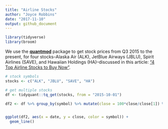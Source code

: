 ```yaml
---
title: "Airline Stocks"
author: "Joyce Robbins"
date: "2017-11-10"
output: github_document
---
```


```r

library(tidyverse)
library(broom)
```

We use the [**quantmod**](https://www.quantmod.com/) package to get stock prices from Q3 2015 to the present, for four stocks--Alaska Air (ALK), JetBlue Airways (JBLU), Spirit Airlines (SAVE), and Hawaiian Holdings (HA)--discussed in this article: ["4 Top Airline Stocks to Buy Now"](https://www.fool.com/investing/2017/11/08/4-top-airline-stocks-to-buy-now.aspx).

```r
# stock symbols 
stocks <- c("ALK", "JBLU", "SAVE", "HA")

# get multiple stocks
df <- tidyquant::tq_get(stocks, from = "2015-10-01")

df2 <- df %>% group_by(symbol) %>% mutate(close = 100*close/close[1]) %>% ungroup()


ggplot(df2, aes(x = date, y = close, color = symbol)) + 
  geom_line()
       
```

